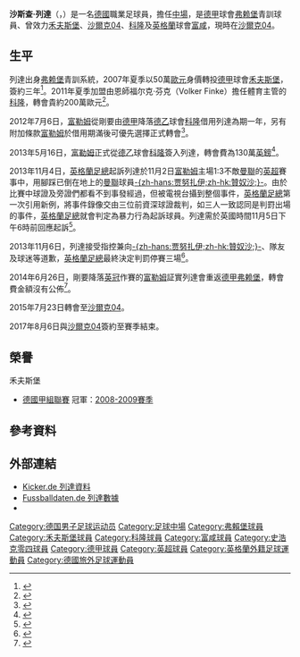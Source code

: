 {{noteta|G1=足球|G2=德甲|G3=英超
|T=zh-hans:萨沙·里特;zh-hk:沙斯查·列達;zh-tw:薩沙·里特;
|1=zh-hans:里特;zh-hk:列達;zh-tw:里特;
|2=zh-hans:萨沙;zh-hk:沙斯查;zh-tw:薩沙;
}}
{{Infobox football biography 2
| playername          = 沙斯查·列達<br />''Sascha Riether''
| image               = Sascha Riether 2016.jpg
| caption             = 
| fullname            = Sascha Riether
| dateofbirth         = {{birth date and age|1983|3|23}}
| cityofbirth         = [[拉尔_(黑森林)|拉尔]]
| countryofbirth      = {{BRD}}
| height              = {{height|m=1.74}}
| position            = [[中場|中場]]
| currentclub         = [[沙爾克04|沙爾克04]]
| clubnumber          = 21
| youthyears1         = 1998−2002
| youthclubs1         = [[弗赖堡体育俱乐部|弗赖堡]]
| years1              = 2002−2007
| clubs1              = [[弗赖堡体育俱乐部|弗赖堡]]
| caps1               = 139
| goals1              = 4
| years2              = 2007−2011
| clubs2              = [[沃尔夫斯堡足球俱乐部|禾夫斯堡]]
| caps2               = 116
| goals2              = 6
| years3              = 2011−2013
| clubs3              = [[科隆足球俱乐部|科隆]]
| caps3               = 33
| goals3              = 0
| years4              = 2012−2013
| clubs4              = → [[富勒姆足球俱乐部|富咸]] (借用)
| caps4               = 35
| goals4              = 1
| years5              = 2013−2014
| clubs5              = [[富勒姆足球俱乐部|富咸]]
| caps5               = 31
| goals5              = 0
| years6              = 2014−2015
| clubs6              = [[弗赖堡体育俱乐部|弗赖堡]]
| caps6               = 19
| goals6              = 0
| years7              = 2015−2017
| clubs7              = [[沙爾克04|沙爾克04]]
| caps7               = 17
| goals7              = 0
| years8              = 2017-
| clubs8              = [[沙爾克04|沙爾克04]]
| caps8               = 0
| goals8              = 0
| totalcaps           = 
| totalgoals          = 
| nationalyears1      = 2004−2006
| nationalteam1       = [[德國21歲以下國家足球隊|德國U21]]
| nationalcaps1       = 20
| nationalgoals1      = 0
| nationalyears2      = 2010
| nationalteam2       = [[德國國家足球隊|德國]]
| nationalcaps2       = 2
| nationalgoals2      = 0
| medaltemplates      = 
| club-update         = 2015年3月26日 (一) 06:20 (UTC)
| nationalteam-update = 2013年5月26日 (日) 08:00 (UTC)
}}

'''沙斯查·列達'''（{{lang-de|'''Sascha Riether'''}}，{{bd|1983年|3月23日|catidx=Riether, Sascha}}）是一名[[德國|德國]]職業足球員，擔任[[中場|中場]]，是[[德甲|德甲]]球會[[弗赖堡体育俱乐部|弗赖堡]]青訓球員、曾效力[[沃尔夫斯堡足球俱乐部|禾夫斯堡]]、[[沙爾克04|沙爾克04]]、[[科隆足球俱乐部|科隆]]及[[英格蘭|英格蘭]]球會[[富勒姆足球俱乐部|富咸]]，現時在[[沙爾克04|沙爾克04]]。

== 生平 ==
列達出身[[弗赖堡体育俱乐部|弗赖堡]]青訓系統，2007年夏季以50萬[[歐元|歐元]]身價轉投[[德甲|德甲]]球會[[沃尔夫斯堡足球俱乐部|禾夫斯堡]]，簽約三年<ref>{{cite news |language=zh-hans |url=http://dfo.cn/dfo/show.asp?id=6407 |title=里特尔离开弗赖堡 前德青队长签约狼堡 |publisher=德国足球在线 |date=2007-06-22 |accessdate=2011-08-23 |archive-date=2007-09-30 |archive-url=https://web.archive.org/web/20070930025043/http://dfo.cn/dfo/show.asp?id=6407 |dead-url=no }}</ref>。2011年夏季加盟由恩師福尔克·芬克（Volker Finke）擔任體育主管的[[科隆足球俱乐部|科隆]]，轉會貴約200萬歐元<ref>{{cite news |language=zh-hans |url=http://dfo.cn/dfo/show.asp?id=11504 |title=里特投奔恩师芬克 狼堡续约队长舍费尔 |publisher=德国足球在线 |date=2011-07-09 |accessdate=2011-08-23}}</ref>。

2012年7月6日，[[富勒姆足球俱乐部|富勒姆]]從剛要由[[德甲|德甲]]降落[[德乙|德乙]]球會[[科隆足球俱乐部|科隆]]借用列達為期一年，另有附加條款[[富勒姆足球俱乐部|富勒姆]]於借用期滿後可優先選擇正式轉會<ref>{{cite news |language=en |url=http://www.bbc.co.uk/sport/0/football/18742678 |title=Fulham sign Cologne defender Sascha Riether on loan |publisher=''[[BBC_Sport|BBC Sport]]'' |date=2012-07-06 |accessdate=2013-05-26 |archive-date=2013-10-17 |archive-url=https://web.archive.org/web/20131017012453/http://www.bbc.co.uk/sport/0/football/18742678 |dead-url=no }}</ref>。

2013年5月16日，[[富勒姆足球俱乐部|富勒姆]]正式從[[德乙|德乙]]球會[[科隆足球俱乐部|科隆]]簽入列達，轉會費為130萬[[英鎊|英鎊]]<ref>{{cite news |language=en |url=http://www.dailymail.co.uk/sport/football/article-2325683/Fulham-sign-defender-Sascha-Riether-impressive-loan-spell.html |title=Fulham boss Jol moves quickly to sign defender Riether after impressive loan spell |publisher=''Mail Online'' |date=2013-05-16 |accessdate=2013-05-26 |archive-date=2013-05-17 |archive-url=https://web.archive.org/web/20130517210442/http://www.dailymail.co.uk/sport/football/article-2325683/Fulham-sign-defender-Sascha-Riether-impressive-loan-spell.html |dead-url=no }}</ref>。

2013年11月4日，[[英格蘭足總|英格蘭足總]]起訴列達於11月2日[[富勒姆足球俱乐部|富勒姆]]主場1:3不敵[[曼聯|曼聯]]的[[英超|英超]]賽事中，用腳踩已倒在地上的[[曼聯|曼聯]]球員[[阿德南·贾努扎伊|-{zh-hans:贾努扎伊;zh-hk:贊奴沙;}-]]。由於比賽中球證及旁證們都看不到事發經過，但被電視台攝到整個事件，[[英格蘭足總|英格蘭足總]]第一次引用新例，將事件錄像交由三位前資深球證裁判，如三人一致認同是判罸出場的事件，[[英格蘭足總|英格蘭足總]]就會判定為暴力行為起訴球員。列達需於英國時間11月5日下午6時前回應起訴<ref>{{cite news |language=en |url=http://www.bbc.co.uk/sport/0/football/24802581 |title=Sascha Riether charged by the FA after 'stamp' on Adnan Januzaj |publisher=''[[BBC_Sport|BBC Sport]]'' |date=2013-11-05 |accessdate=2013-11-05 |archive-date=2013-11-04 |archive-url=https://web.archive.org/web/20131104181810/http://www.bbc.co.uk/sport/0/football/24802581 |dead-url=no }}</ref>。

2013年11月6日，列達接受指控兼向[[阿德南·贾努扎伊|-{zh-hans:贾努扎伊;zh-hk:贊奴沙;}-]]、隊友及球迷等道歉，[[英格蘭足總|英格蘭足總]]最終決定判罰停賽三場<ref>{{cite news |language=en |url=http://www.bbc.co.uk/sport/0/football/24802581 |title=Fulham defender Sascha Riether gets three-game ban after stamp |publisher=''[[BBC_Sport|BBC Sport]]'' |date=2013-11-06 |accessdate=2013-11-05 |archive-date=2013-11-04 |archive-url=https://web.archive.org/web/20131104181810/http://www.bbc.co.uk/sport/0/football/24802581 |dead-url=no }}</ref>。

2014年6月26日，剛要降落[[英冠|英冠]]作賽的[[富勒姆足球俱乐部|富勒姆]]証實列達會重返[[德甲|德甲]][[弗赖堡体育俱乐部|弗赖堡]]，轉會費金額沒有公佈<ref>{{cite news |language=en |url=http://www.bbc.com/sport/0/football/28036543 |title=Sascha Riether: Fulham defender joins SC Freiburg |publisher=''[[BBC_Sport|BBC Sport]]'' |date=2014-06-26 |accessdate=2015-03-26 |archive-date=2014-12-17 |archive-url=https://web.archive.org/web/20141217025017/http://www.bbc.com/sport/0/football/28036543 |dead-url=no }}</ref>。

2015年7月23日轉會至[[沙爾克04|沙爾克04]]。

2017年8月6日與[[沙爾克04|沙爾克04]]簽約至賽季結束。
== 榮譽 ==
;禾夫斯堡
*[[德甲|德國甲組聯賽]] 冠軍：[[2008年至2009年德國足球甲級聯賽|2008-2009賽季]]

== 參考資料 ==
{{reflist}}

== 外部連結 ==
*[http://www.kicker.de/fussball/2bundesliga/vereine/spielersteckbrief/object/28296/saison/2006-07 Kicker.de 列達資料] {{Wayback|url=http://www.kicker.de/fussball/2bundesliga/vereine/spielersteckbrief/object/28296/saison/2006-07 |date=20090611012940 }}
*[http://www.fussballdaten.de/spieler/riethersascha/ Fussballdaten.de 列達數據] {{Wayback|url=http://www.fussballdaten.de/spieler/riethersascha/ |date=20090613053115 }} {{de icon}}
*{{soccerbase|id=35705|name=沙斯查·列達}}

{{DEFAULTSORT:Riether, Sascha}}
[[Category:德国男子足球运动员|Category:德国男子足球运动员]]
[[Category:足球中場|Category:足球中場]]
[[Category:弗賴堡球員|Category:弗賴堡球員]]
[[Category:禾夫斯堡球員|Category:禾夫斯堡球員]]
[[Category:科隆球員|Category:科隆球員]]
[[Category:富咸球員|Category:富咸球員]]
[[Category:史浩克零四球員|Category:史浩克零四球員]]
[[Category:德甲球員|Category:德甲球員]]
[[Category:英超球員|Category:英超球員]]
[[Category:英格蘭外籍足球運動員|Category:英格蘭外籍足球運動員]]
[[Category:德國旅外足球運動員|Category:德國旅外足球運動員]]